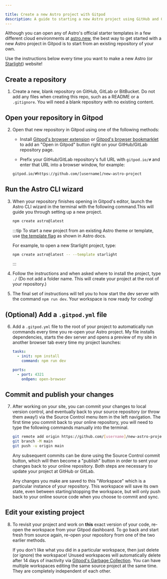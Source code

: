 ```yaml
---
 
title: Create a new Astro project with Gitpod
description: A guide to starting a new Astro project using GitHub and Gitpod.
---
```

Although you can open any of Astro's official starter templates in a few different cloud environments at [astro.new](https://astro.new), the best way to get started with a new Astro project in Gitpod is to start from an existing repository of your own.

Use the instructions below every time you want to make a new Astro (or [Starlight](https://starlight.astro.build)) website!

## Create a repository

1. Create a new, blank repository on GitHub, GitLab or BitBucket. Do not add any files when creating this repo, such as a README or a `.gitignore`. You will need a blank repository with no existing content.

## Open your repository in Gitpod

2. Open that new repository in Gitpod using one of the following methods:
    - Install [Gitpod's browser extension](https://www.gitpod.io/docs/browser-extension) or [Gitpod's browser bookmarklet](https://www.gitpod.io/docs/browser-bookmarklet) to add an "Open in Gitpod" button right on your GitHub/GitLab repository page.
        
    - Prefix your GitHub/GitLab repository's full URL with `gitpod.io/#` and enter that URL into a browser window, for example:
    
    ```html ins="gitpod.io/#"
    gitpod.io/#https://github.com/[username]/new-astro-project
    ```

## Run the Astro CLI wizard

3. When your repository finishes opening in Gitpod's editor, launch the Astro CLI wizard in the terminal with the following command.This will guide you through setting up a new project. 

    ```bash
    npm create astro@latest
    ```

    :::tip
    To start a new project from an existing Astro theme or template, use [the template flag](https://docs.astro.build/en/install/auto/#starter-templates) as shown in Astro docs.
    
    For example, to open a new Starlight project, type:
    
    ```bash
    npm create astro@latest -- --template starlight
    ```
    :::
      
4. Follow the instructions and when asked where to install the project, type `./` (Do not add a folder name. This will create your project at the root of your repository.)
      
5. The final set of instructions will tell you to how start the dev server with the command `npm run dev`. Your workspace is now ready for coding!

## (Optional) Add a `.gitpod.yml` file

6. Add a `.gitpod.yml` file to the root of your project to automatically run commands every time you re-open your Astro project. My file installs dependencies, starts the dev server and opens a preview of my site in another browser tab every time my project launches:

      ```yaml title=".gitpod.yml"
      tasks:
        - init: npm install
          command: npm run dev

      ports:
        - port: 4321
          onOpen: open-browser
      ```

## Commit and publish your changes

7. After working on your site, you can commit your changes to local version control, and eventually back to your source repository (or throw them away!) via the Source Control menu item in the left navigation. The first time you commit back to your online repository, you will need to type the following commands manually into the terminal.

    ```bash
    git remote add origin https://github.com/[username]/new-astro-project.git
    git branch -M main
    git push -u origin main
    ```

    Any subsequent commits can be done using the Source Control commit button, which will then become a "publish" button in order to sent your changes back to your online repository. Both steps are necessary to update your project at GitHub or GitLab.
    
    Any changes you make are saved to this "Workspace" which is a particular instance of your repository. This workspace will save its own state, even between starting/stopping the workspace, but will only push back to your online source code when you choose to commit and sync.

## Edit your existing project

8. To revisit your project and work on **this** exact version of your code, re-open the workspace from your Gitpod dashboard. To go back and start fresh from source again, re-open your repository from one of the two earlier methods.
    
    If you don't like what you did in a particular workspace, then just delete (or ignore) the workspace! Unused workspaces will automatically delete after 14 days of inactivity via [Gitpod's Garbage Collection](https://www.gitpod.io/docs/life-of-workspace/#garbage-collection). You can have multiple workspaces editing the same source project at the same time. They are completely independent of each other.